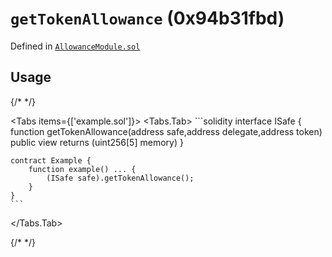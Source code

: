 



# `getTokenAllowance` (0x94b31fbd)






Defined in [`AllowanceModule.sol`](https://github.com/safe-global/safe-modules/tree/allowance/v0.1.1/modules/allowances/contracts/AllowanceModule.sol#L291)


## Usage

{/* <!-- vale off --> */}

<Tabs items={['example.sol']}>
  <Tabs.Tab>
    ```solidity
    interface ISafe {
        function getTokenAllowance(address safe,address delegate,address token) public view returns (uint256[5] memory)
    }

    contract Example {
        function example() ... {
            (ISafe safe).getTokenAllowance();
        }
    }
    ```
  </Tabs.Tab>
</Tabs>

{/* <!-- vale on --> */}






